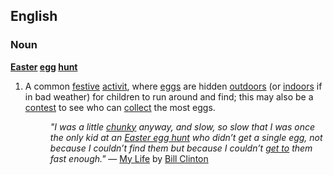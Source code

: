 ==English==
===Noun===
'''[[Easter]] [[egg]] [[hunt]]'''
#A common [[festive]] [[activit]], where [[egg]]s are hidden [[outdoors]] (or [[indoors]] if in bad weather) for children to run around and find; this may also be a [[contest]] to see who can [[collect]] the most eggs.
#: ''"I was a little [[chunky]] anyway, and slow, so slow that I was once the only kid at an [[Easter egg hunt]] who didn’t get a single egg, not because I couldn’t find them but because I couldn’t [[get to]] them fast enough."'' &mdash; [[w:My Life|My Life]] by [[w:Bill Clinton|Bill Clinton]]